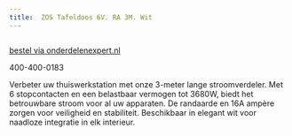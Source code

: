 ```yaml
---
title:  ZOS Tafeldoos 6V. RA 3M. Wit
---
```



<Image src={imageProduct} width={imageProduct.width} alt="" />

[bestel via onderdelenexpert.nl](https://www.onderdelenexpert.nl/zos-tafeldoos-6v-ra-3m-wit-41162)

400-400-0183

Verbeter uw thuiswerkstation met onze 3-meter lange stroomverdeler. Met 6 stopcontacten en een belastbaar vermogen tot 3680W, biedt het betrouwbare stroom voor al uw apparaten. De randaarde en 16A ampère zorgen voor veiligheid en stabiliteit. Beschikbaar in elegant wit voor naadloze integratie in elk interieur.
